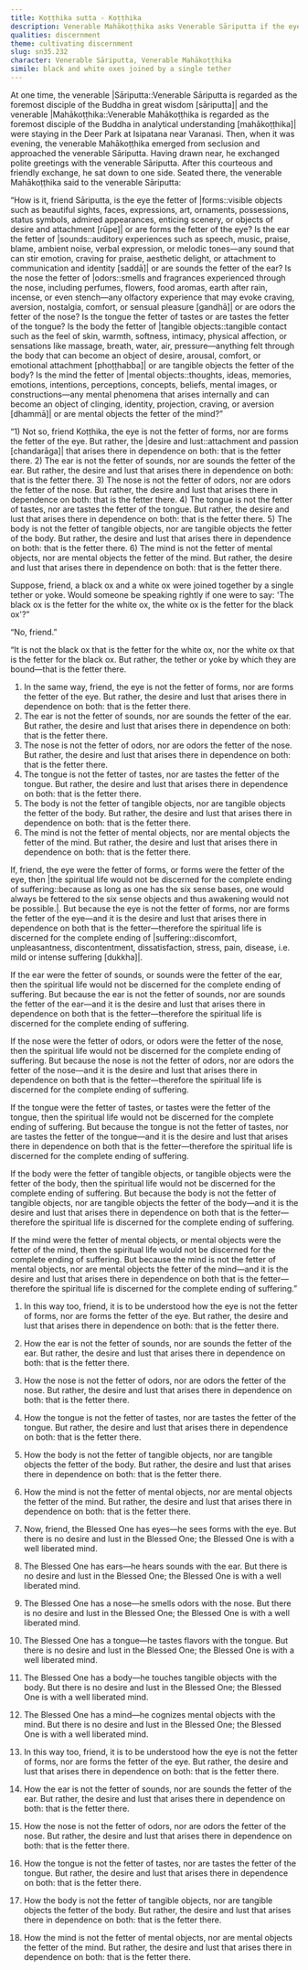 ```yaml
---
title: Koṭṭhika sutta - Koṭṭhika
description: Venerable Mahākoṭṭhika asks Venerable Sāriputta if the eye is the fetter of forms or if forms are the fetter of the eye. Venerable Sāriputta explains that it is the desire and lust that arises in dependence on both that is the fetter.
qualities: discernment
theme: cultivating discernment
slug: sn35.232
character: Venerable Sāriputta, Venerable Mahākoṭṭhika
simile: black and white oxes joined by a single tether
---
```


At one time, the venerable |Sāriputta::Venerable Sāriputta is regarded as the foremost disciple of the Buddha in great wisdom [sāriputta]| and the venerable |Mahākoṭṭhika::Venerable Mahākoṭṭhika is regarded as the foremost disciple of the Buddha in analytical understanding [mahākoṭṭhika]| were staying in the Deer Park at Isipatana near Varanasi. Then, when it was evening, the venerable Mahākoṭṭhika emerged from seclusion and approached the venerable Sāriputta. Having drawn near, he exchanged polite greetings with the venerable Sāriputta. After this courteous and friendly exchange, he sat down to one side. Seated there, the venerable Mahākoṭṭhika said to the venerable Sāriputta:

“How is it, friend Sāriputta, is the eye the fetter of |forms::visible objects such as beautiful sights, faces, expressions, art, ornaments, possessions, status symbols, admired appearances, enticing scenery, or objects of desire and attachment [rūpe]| or are forms the fetter of the eye? Is the ear the fetter of |sounds::auditory experiences such as speech, music, praise, blame, ambient noise, verbal expression, or melodic tones—any sound that can stir emotion, craving for praise, aesthetic delight, or attachment to communication and identity [saddā]| or are sounds the fetter of the ear? Is the nose the fetter of |odors::smells and fragrances experienced through the nose, including perfumes, flowers, food aromas, earth after rain, incense, or even stench—any olfactory experience that may evoke craving, aversion, nostalgia, comfort, or sensual pleasure [gandhā]| or are odors the fetter of the nose? Is the tongue the fetter of tastes or are tastes the fetter of the tongue? Is the body the fetter of |tangible objects::tangible contact such as the feel of skin, warmth, softness, intimacy, physical affection, or sensations like massage, breath, water, air, pressure—anything felt through the body that can become an object of desire, arousal, comfort, or emotional attachment [phoṭṭhabba]| or are tangible objects the fetter of the body? Is the mind the fetter of |mental objects::thoughts, ideas, memories, emotions, intentions, perceptions, concepts, beliefs, mental images, or constructions—any mental phenomena that arises internally and can become an object of clinging, identity, projection, craving, or aversion [dhammā]| or are mental objects the fetter of the mind?”

“1) Not so, friend Koṭṭhika, the eye is not the fetter of forms, nor are forms the fetter of the eye. But rather, the |desire and lust::attachment and passion [chandarāga]| that arises there in dependence on both: that is the fetter there.
2) The ear is not the fetter of sounds, nor are sounds the fetter of the ear. But rather, the desire and lust that arises there in dependence on both: that is the fetter there.
3) The nose is not the fetter of odors, nor are odors the fetter of the nose. But rather, the desire and lust that arises there in dependence on both: that is the fetter there.
4) The tongue is not the fetter of tastes, nor are tastes the fetter of the tongue. But rather, the desire and lust that arises there in dependence on both: that is the fetter there.
5) The body is not the fetter of tangible objects, nor are tangible objects the fetter of the body. But rather, the desire and lust that arises there in dependence on both: that is the fetter there.
6) The mind is not the fetter of mental objects, nor are mental objects the fetter of the mind. But rather, the desire and lust that arises there in dependence on both: that is the fetter there.

Suppose, friend, a black ox and a white ox were joined together by a single tether or yoke. Would someone be speaking rightly if one were to say: 'The black ox is the fetter for the white ox, the white ox is the fetter for the black ox'?”

“No, friend.”

“It is not the black ox that is the fetter for the white ox, nor the white ox that is the fetter for the black ox. But rather, the tether or yoke by which they are bound—that is the fetter there.

1) In the same way, friend, the eye is not the fetter of forms, nor are forms the fetter of the eye. But rather, the desire and lust that arises there in dependence on both: that is the fetter there.
2) The ear is not the fetter of sounds, nor are sounds the fetter of the ear. But rather, the desire and lust that arises there in dependence on both: that is the fetter there.
3) The nose is not the fetter of odors, nor are odors the fetter of the nose. But rather, the desire and lust that arises there in dependence on both: that is the fetter there.
4) The tongue is not the fetter of tastes, nor are tastes the fetter of the tongue. But rather, the desire and lust that arises there in dependence on both: that is the fetter there.
5) The body is not the fetter of tangible objects, nor are tangible objects the fetter of the body. But rather, the desire and lust that arises there in dependence on both: that is the fetter there.
6) The mind is not the fetter of mental objects, nor are mental objects the fetter of the mind. But rather, the desire and lust that arises there in dependence on both: that is the fetter there.

If, friend, the eye were the fetter of forms, or forms were the fetter of the eye, then |the spiritual life would not be discerned for the complete ending of suffering::because as long as one has the six sense bases, one would always be fettered to the six sense objects and thus awakening would not be possible.|. But because the eye is not the fetter of forms, nor are forms the fetter of the eye—and it is the desire and lust that arises there in dependence on both that is the fetter—therefore the spiritual life is discerned for the complete ending of |suffering::discomfort, unpleasantness, discontentment, dissatisfaction, stress, pain, disease, i.e. mild or intense suffering [dukkha]|.

If the ear were the fetter of sounds, or sounds were the fetter of the ear, then the spiritual life would not be discerned for the complete ending of suffering. But because the ear is not the fetter of sounds, nor are sounds the fetter of the ear—and it is the desire and lust that arises there in dependence on both that is the fetter—therefore the spiritual life is discerned for the complete ending of suffering.

If the nose were the fetter of odors, or odors were the fetter of the nose, then the spiritual life would not be discerned for the complete ending of suffering. But because the nose is not the fetter of odors, nor are odors the fetter of the nose—and it is the desire and lust that arises there in dependence on both that is the fetter—therefore the spiritual life is discerned for the complete ending of suffering.

If the tongue were the fetter of tastes, or tastes were the fetter of the tongue, then the spiritual life would not be discerned for the complete ending of suffering. But because the tongue is not the fetter of tastes, nor are tastes the fetter of the tongue—and it is the desire and lust that arises there in dependence on both that is the fetter—therefore the spiritual life is discerned for the complete ending of suffering.

If the body were the fetter of tangible objects, or tangible objects were the fetter of the body, then the spiritual life would not be discerned for the complete ending of suffering. But because the body is not the fetter of tangible objects, nor are tangible objects the fetter of the body—and it is the desire and lust that arises there in dependence on both that is the fetter—therefore the spiritual life is discerned for the complete ending of suffering.

If the mind were the fetter of mental objects, or mental objects were the fetter of the mind, then the spiritual life would not be discerned for the complete ending of suffering. But because the mind is not the fetter of mental objects, nor are mental objects the fetter of the mind—and it is the desire and lust that arises there in dependence on both that is the fetter—therefore the spiritual life is discerned for the complete ending of suffering.”

1) In this way too, friend, it is to be understood how the eye is not the fetter of forms, nor are forms the fetter of the eye. But rather, the desire and lust that arises there in dependence on both: that is the fetter there.
2) How the ear is not the fetter of sounds, nor are sounds the fetter of the ear. But rather, the desire and lust that arises there in dependence on both: that is the fetter there.
3) How the nose is not the fetter of odors, nor are odors the fetter of the nose. But rather, the desire and lust that arises there in dependence on both: that is the fetter there.
4) How the tongue is not the fetter of tastes, nor are tastes the fetter of the tongue. But rather, the desire and lust that arises there in dependence on both: that is the fetter there.
5) How the body is not the fetter of tangible objects, nor are tangible objects the fetter of the body. But rather, the desire and lust that arises there in dependence on both: that is the fetter there.
6) How the mind is not the fetter of mental objects, nor are mental objects the fetter of the mind. But rather, the desire and lust that arises there in dependence on both: that is the fetter there.

1) Now, friend, the Blessed One has eyes—he sees forms with the eye. But there is no desire and lust in the Blessed One; the Blessed One is with a well liberated mind.
2) The Blessed One has ears—he hears sounds with the ear. But there is no desire and lust in the Blessed One; the Blessed One is with a well liberated mind.
3) The Blessed One has a nose—he smells odors with the nose. But there is no desire and lust in the Blessed One; the Blessed One is with a well liberated mind.
4) The Blessed One has a tongue—he tastes flavors with the tongue. But there is no desire and lust in the Blessed One; the Blessed One is with a well liberated mind.
5) The Blessed One has a body—he touches tangible objects with the body. But there is no desire and lust in the Blessed One; the Blessed One is with a well liberated mind.
6) The Blessed One has a mind—he cognizes mental objects with the mind. But there is no desire and lust in the Blessed One; the Blessed One is with a well liberated mind.

1) In this way too, friend, it is to be understood how the eye is not the fetter of forms, nor are forms the fetter of the eye. But rather, the desire and lust that arises there in dependence on both: that is the fetter there.
2) How the ear is not the fetter of sounds, nor are sounds the fetter of the ear. But rather, the desire and lust that arises there in dependence on both: that is the fetter there.
3) How the nose is not the fetter of odors, nor are odors the fetter of the nose. But rather, the desire and lust that arises there in dependence on both: that is the fetter there.
4) How the tongue is not the fetter of tastes, nor are tastes the fetter of the tongue. But rather, the desire and lust that arises there in dependence on both: that is the fetter there.
5) How the body is not the fetter of tangible objects, nor are tangible objects the fetter of the body. But rather, the desire and lust that arises there in dependence on both: that is the fetter there.
6) How the mind is not the fetter of mental objects, nor are mental objects the fetter of the mind. But rather, the desire and lust that arises there in dependence on both: that is the fetter there.